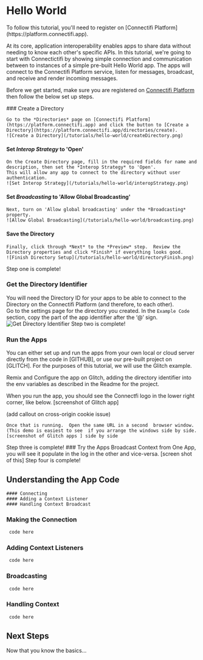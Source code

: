 
# Hello World
<Callout type="info" emoji="ℹ️">
    To follow this tutorial, you'll need to register on [Connectifi Platform](https://platform.connectifi.app). 
</Callout>

At its core, application interoperability enables apps to share data without needing to know each other's specific APIs.   In this tutorial, we're going to start with Connectictifi by showing simple connection and communication between to instances of a simple pre-built Hello World app.
 The apps will connect to the Connectifi Platform service, listen for messages, broadcast, and receive and render incoming messages.  

 Before we get started, make sure you are registered on [Connectifi Platform](https://platform.connectifi.app) then follow the below set up steps.

<Steps>
### Create a Directory

    Go to the *Directories* page on [Connectifi Platform](https://platform.connectifi.app) and click the button to [Create a Directory](https://platform.connectifi.app/directories/create).
    ![Create a Directory](/tutorials/hello-world/createDirectory.png)

#### Set *Interop Strategy* to 'Open'
    On the Create Directory page, fill in the required fields for name and description, then set the *Interop Strategy* to 'Open'.  
    This will allow any app to connect to the directory without user authentication.
    ![Set Interop Strategy](/tutorials/hello-world/interopStrategy.png)
#### Set *Broadcasting* to 'Allow Global Broadcasting'
    Next, turn on 'Allow global broadcasting' under the *Broadcasting* property.
    ![Allow Global Broadcasting](/tutorials/hello-world/broadcasting.png)
#### Save the Directory
    Finally, click through *Next* to the *Preview* step.  Review the Directory properties and click *Finish* if everything looks good.
    ![Finish Directory Setup](/tutorials/hello-world/directoryFinish.png)
<Callout type="info" emoji="✅">
    Step one is complete!
</Callout>

### Get the Directory Identifier
You will need the Directory ID for your apps to be able to connect to the Directory on the Connectifi Platform (and therefore, to each other).  
Go to the settings page for the directory you created.  In the `Example Code` section, copy the part of the app identifier after the ‘@’ sign.
![Get Directory Identifier](/tutorials/hello-world/directoryId.png)
<Callout type="info" emoji="✅">
    Step two is complete!
</Callout>
### Run the Apps
   You can either set up and run the apps from your own local or cloud server directly from the code in [GITHUB], or use our pre-built project on [GLITCH].
   For the purposes of this tutorial, we will use the Glitch example.

   Remix and Configure the app on Glitch, adding the directory identifier into the env variables as described in the Readme for the project.

   When you run the app, you should see the Connectfi logo in the lower right corner, like below.
    [screenshot of Glitch app]

   (add callout on cross-origin cookie issue)

    Once that is running.  Open the same URL in a second  browser window. (This demo is easiest to see  if you arrange the windows side by side.
    [screenshot of Glitch apps ] side by side
<Callout type="info" emoji="✅">
    Step three is complete!
</Callout>
### Try the Apps
<Callout type="info" emoji="✅">
    Broadcast Context from One App, you will see it populate in the log in the other and vice-versa.
    [screen shot of this]
    Step four is complete!
</Callout>
</Steps>

## Understanding the App Code
    #### Connecting
    #### Adding a Context Listener 
    #### Handling Context Broadcast 
### Making the Connection 

```ts
 code here
 ```
### Adding Context Listeners

```ts
 code here
 ```

### Broadcasting

```ts
 code here
 ```

### Handling Context

```ts
 code here
 ```

## Next Steps
Now that you know the basics...
 